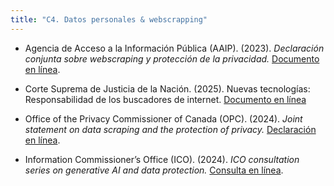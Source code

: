 ```yaml
---
title: "C4. Datos personales & webscrapping"
---
```


-   Agencia de Acceso a la Información Pública (AAIP). (2023). *Declaración conjunta sobre webscraping y protección de la privacidad.* [Documento en línea](https://www.argentina.gob.ar/sites/default/files/declaracion_conjunta_aaip_datascraping.pdf).

-   Corte Suprema de Justicia de la Nación. (2025). Nuevas tecnologías: Responsabilidad de los buscadores de internet. [Documento en línea](https://sj.csjn.gov.ar/homeSJ/notas/nota/189/documento)

-   Office of the Privacy Commissioner of Canada (OPC). (2024). *Joint statement on data scraping and the protection of privacy.* [Declaración en línea](https://www.priv.gc.ca/en/opc-news/speeches-and-statements/2024/js-dc_20241028/).

-   Information Commissioner's Office (ICO). (2024). *ICO consultation series on generative AI and data protection.* [Consulta en línea](https://ico.org.uk/about-the-ico/ico-and-stakeholder-consultations/ico-consultation-series-on-generative-ai-and-data-protection/).